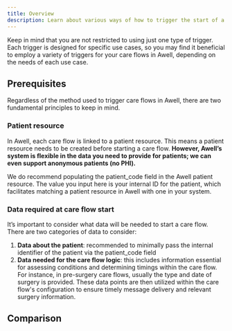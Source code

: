 ```yaml
---
title: Overview
description: Learn about various ways of how to trigger the start of a care flow in Awell
---
```


Keep in mind that you are not restricted to using just one type of trigger. Each trigger is designed for specific use cases, so you may find it beneficial to employ a variety of triggers for your care flows in Awell, depending on the needs of each use case.

## Prerequisites

Regardless of the method used to trigger care flows in Awell, there are two fundamental principles to keep in mind.

### Patient resource

In Awell, each care flow is linked to a patient resource. This means a patient resource needs to be created before starting a care flow. **However, Awell’s system is flexible in the data you need to provide for patients; we can even support anonymous patients (no PHI).**

We do recommend populating the patient_code field in the Awell patient resource. The value you input here is your internal ID for the patient, which facilitates matching a patient resource in Awell with one in your system.

### Data required at care flow start

It’s important to consider what data will be needed to start a care flow. There are two categories of data to consider:

1. **Data about the patient**: recommended to minimally pass the internal identifier of the patient via the patient_code field
2. **Data needed for the care flow logic**: this includes information essential for assessing conditions and determining timings within the care flow. For instance, in pre-surgery care flows, usually the type and date of surgery is provided. These data points are then utilized within the care flow's configuration to ensure timely message delivery and relevant surgery information.

## Comparison

<br />

<TriggerCareFlowsComparison />
